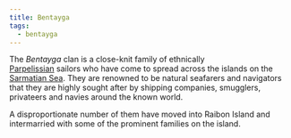 ```yaml
---
title: Bentayga
tags:
  - bentayga
---
```



The *Bentayga* clan is a close-knit family of ethnically\
[Parpelissian](/ethnicities/parpelissian/) sailors who have come to
spread across the islands on the
[Sarmatian Sea](/locations/sarmatian-sea/). They are renowned to be
natural seafarers and navigators that they are highly sought after by shipping
companies, smugglers, privateers and navies around the known world.

A disproportionate number of them have moved into Raibon Island and intermarried
with some of the prominent families on the island.

<FamilyTree client:load asset={image} alt="Bentayga Family Map" />
